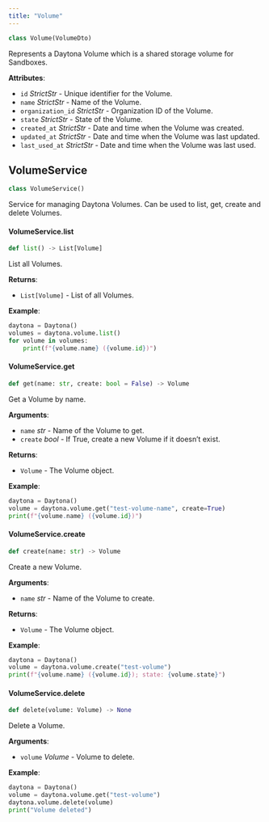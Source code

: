 ```yaml
---
title: "Volume"
---
```


```py
class Volume(VolumeDto)
```

Represents a Daytona Volume which is a shared storage volume for Sandboxes.

**Attributes**:

* `id` *StrictStr* - Unique identifier for the Volume.
* `name` *StrictStr* - Name of the Volume.
* `organization_id` *StrictStr* - Organization ID of the Volume.
* `state` *StrictStr* - State of the Volume.
* `created_at` *StrictStr* - Date and time when the Volume was created.
* `updated_at` *StrictStr* - Date and time when the Volume was last updated.
* `last_used_at` *StrictStr* - Date and time when the Volume was last used.

## VolumeService

```py
class VolumeService()
```

Service for managing Daytona Volumes. Can be used to list, get, create and delete Volumes.

#### VolumeService.list

```py
def list() -> List[Volume]
```

List all Volumes.

**Returns**:

* `List[Volume]` - List of all Volumes.

**Example**:

```python
daytona = Daytona()
volumes = daytona.volume.list()
for volume in volumes:
    print(f"{volume.name} ({volume.id})")
```

#### VolumeService.get

```python
def get(name: str, create: bool = False) -> Volume
```

Get a Volume by name.

**Arguments**:

* `name` *str* - Name of the Volume to get.
* `create` *bool* - If True, create a new Volume if it doesn’t exist.

**Returns**:

* `Volume` - The Volume object.

**Example**:

```python
daytona = Daytona()
volume = daytona.volume.get("test-volume-name", create=True)
print(f"{volume.name} ({volume.id})")
```

#### VolumeService.create

```python
def create(name: str) -> Volume
```

Create a new Volume.

**Arguments**:

* `name` *str* - Name of the Volume to create.

**Returns**:

* `Volume` - The Volume object.

**Example**:

```python
daytona = Daytona()
volume = daytona.volume.create("test-volume")
print(f"{volume.name} ({volume.id}); state: {volume.state}")
```

#### VolumeService.delete

```python
def delete(volume: Volume) -> None
```

Delete a Volume.

**Arguments**:

* `volume` *Volume* - Volume to delete.

**Example**:

```py
daytona = Daytona()
volume = daytona.volume.get("test-volume")
daytona.volume.delete(volume)
print("Volume deleted")
```